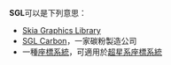 '''SGL'''可以是下列意思：
* [[Skia_Graphics_Library|Skia Graphics Library]]
* [[SGL_Carbon|SGL Carbon]]，一家碳粉製造公司
* 一種[[座標系統|座標系統]]，可適用於[[超星系座標系統|超星系座標系統]]

{{disambig|Cat=三字拉丁字母缩写消歧义}}